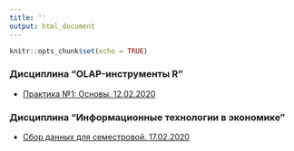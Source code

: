 ```yaml
---
title: ''
output: html_document
---
```


```r
knitr::opts_chunk$set(echo = TRUE)

```


### Дисциплина “OLAP-инструменты R”    

* [Практика №1: Основы. 12.02.2020](https://aksyuk.github.io/xaringan_gh/slides/slides_practice_01.html)   



### Дисциплина “Информационные технологии в экономике”    

* [Сбор данных для семестровой. 17.02.2020](https://aksyuk.github.io/xaringan_gh/slides/slides_itve_01.html)   

